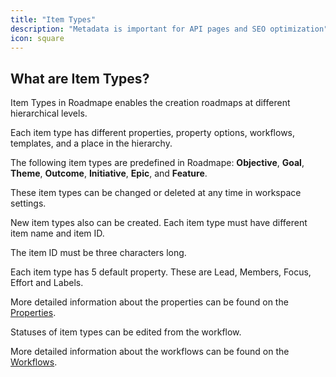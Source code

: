 ```yaml
---
title: "Item Types"
description: "Metadata is important for API pages and SEO optimization"
icon: square
---
```


## What are Item Types?

Item Types in Roadmape enables the creation roadmaps at different hierarchical levels.

Each item type has different properties, property options, workflows, templates, and a place in the hierarchy.

The following item types are predefined in Roadmape: **Objective**, **Goal**, **Theme**, **Outcome**, **Initiative**, **Epic**, and **Feature**.

<Note>These item types can be changed or deleted at any time in workspace settings.</Note>

New item types also can be created. Each item type must have different item name and item ID.

<Note>The item ID must be three characters long.</Note>

Each item type has 5 default property. These are Lead, Members, Focus, Effort and Labels.

<Info>More detailed information about the properties can be found on the [Properties](/understanding-items/properties).</Info>

Statuses of item types can be edited from the workflow.

<Info>More detailed information about the workflows can be found on the [Workflows](/understanding-items/workflows).</Info>






